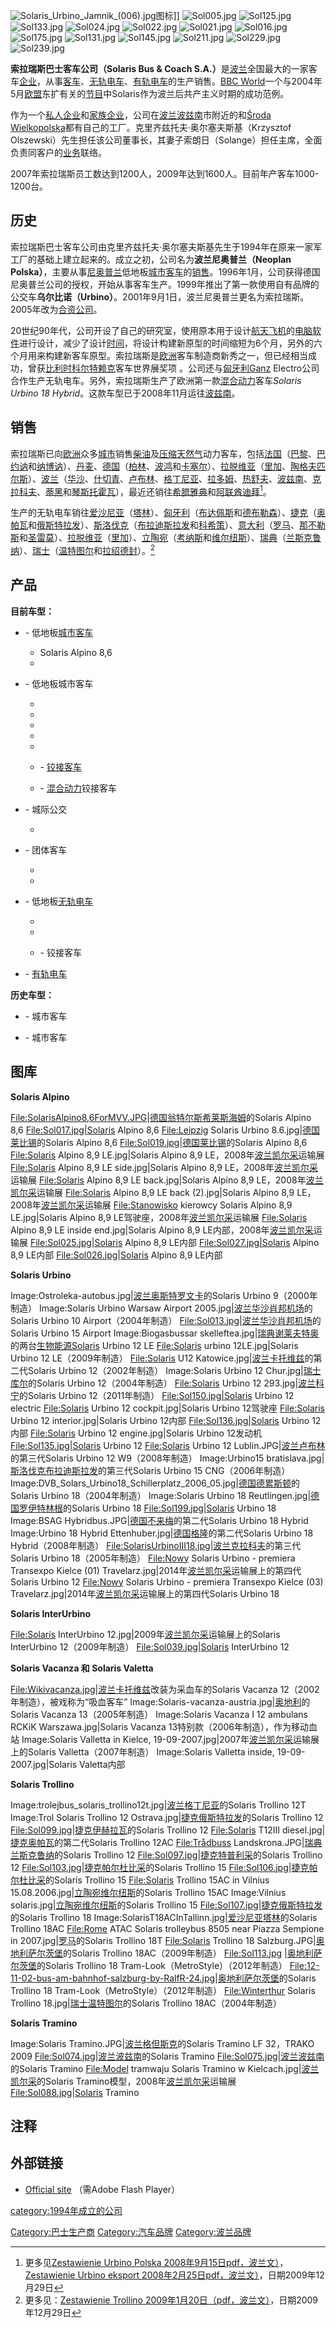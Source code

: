{{noteTA
|T=zh-cn:索拉瑞斯客车;zh-hk:索拉瑞斯客車;zh-tw:索拉瑞斯客車;
|1=zh-cn:索拉瑞斯;zh-hk:索拉瑞斯;zh-tw:索拉瑞斯;
}}
{{Otheruses|subject=一家波兰客车制造商|other=Solaris的其他意思|Solaris (消歧義)}}
{{Infobox_Company
| company_name   = 索拉瑞斯巴士客车公司
| company_name_en  = Solaris Bus & Coach S.A.
| company_logo   = Solaris logo.jpg
| company_type   = [[上市公司|上市公司]]
| company_slogan = 
| foundation     = 1994年
| location       = {{POL}}<br />{{link-en|Bolechowo|Bolechowo}}
| area_served    = 全球
| key_people     = Krzysztof Olszewski — [[董事长|董事长]]<br /> Solange — [[主席|主席]]
| industry       = [[客车制造|客车制造]]
| products       = [[客车|客车]]、[[无轨电车|无轨电车]]、[[有轨电车|有轨电车]]
| revenue        = {{increase}} 2.922亿[[欧元|欧元]]
| operating_income = {{increase}} 2.06千万[[欧元|欧元]]
| net_income     = {{increase}} 1.35千万[[欧元|欧元]]
| assets         = {{increase}} 1.261亿[[欧元|欧元]]
| equity         = {{increase}} 8.76千万[[欧元|欧元]]
| num_employees  = 1562 
| homepage       = [http://www.solarisbus.com/ http:www.solarisbus.com/]
}}
[[File:Solaris_Urbino_Jamnik_(006).jpg|thumb]]图标]]
[[File:Sol005.jpg|thumb]]
[[File:Sol125.jpg|thumb]]
[[File:Sol133.jpg|thumb]]
[[File:Sol024.jpg|thumb]]
[[File:Sol022.jpg|thumb]]
[[File:Sol021.jpg|thumb]]
[[File:Sol016.jpg|thumb]]
[[File:Sol175.jpg|thumb]]
[[File:Sol131.jpg|thumb]]
[[File:Sol145.jpg|thumb]]
[[File:Sol211.jpg|thumb]]
[[File:Sol229.jpg|thumb]]
[[File:Sol239.jpg|thumb]]

'''索拉瑞斯巴士客车公司（Solaris Bus & Coach S.A.）'''是[[波兰|波兰]]全国最大的一家客车[[企业|企业]]，从事[[客车|客车]]、[[无轨电车|无轨电车]]、[[有轨电车|有轨电车]]的生产销售。[[BBC_World|BBC World]]一个与2004年5月[[欧盟|欧盟]]东扩有关的[[节目|节目]]中Solaris作为波兰后共产主义时期的成功范例。{{Fact|date=February 2007}}

作为一个[[私人企业|私人企业]]和[[家族企业|家族企业]]，公司在[[波兰|波兰]][[波兹南|波兹南]]市附近的{{link-en|Bolechowo|Bolechowo}}和[[Środa_Wielkopolska|Środa Wielkopolska]]都有自己的工厂。克里齐兹托夫·奥尔塞夫斯基（Krzysztof Olszewski）先生担任该公司董事长，其妻子索朗日（Solange）担任主席，全面负责同客户的[[业务|业务]]联络。

2007年索拉瑞斯员工数达到1200人，2009年达到1600人。目前年产客车1000-1200台。

== 历史 ==
索拉瑞斯巴士客车公司由克里齐兹托夫·奥尔塞夫斯基先生于1994年在原来一家军工厂的基础上建立起来的。成立之初，公司名为'''波兰尼奥普兰（Neoplan Polska）'''，主要从事[[尼奥普兰|尼奥普兰]]低地板[[城市客车|城市客车]]的[[销售|销售]]。1996年1月，公司获得德国尼奥普兰公司的授权，开始从事客车生产。1999年推出了第一款使用自有品牌的公交车'''乌尔比诺（Urbino）'''。2001年9月1日，波兰尼奥普兰更名为索拉瑞斯。2005年改为[[合资公司|合资公司]]。      

20世纪90年代，公司开设了自己的研究室，使用原本用于设计[[航天飞机|航天飞机]]的[[电脑|电脑]][[软件|软件]]进行设计，减少了设计[[时间|时间]]，将设计构建新原型的时间缩短为6个月，另外的六个月用来构建新客车原型。索拉瑞斯是[[欧洲|欧洲]]客车制造商新秀之一，但已经相当成功，曾获[[比利时|比利时]][[科尔特赖克|科尔特赖克]]客车世界展奖项<!--哪年？-->。公司还与[[匈牙利|匈牙利]]Ganz Electro公司合作生产无轨电车。另外，索拉瑞斯生产了欧洲第一款[[混合动力|混合动力]]客车''Solaris Urbino 18 Hybrid''。这款车型已于2008年11月运往[[波兹南|波兹南]]。

== 销售 ==
索拉瑞斯已向[[欧洲|欧洲]]众多[[城市|城市]]销售[[柴油|柴油]]及[[压缩天然气|压缩天然气]]动力客车，包括[[法国|法国]]（[[巴黎|巴黎]]、[[巴约讷|巴约讷]]和[[纳博讷|纳博讷]]）、[[丹麦|丹麦]]、[[德国|德国]]（[[柏林|柏林]]、[[波鸿|波鸿]]和[[卡塞尔|卡塞尔]]）、[[拉脱维亚|拉脱维亚]]（[[里加|里加]]、[[陶格夫匹尔斯|陶格夫匹尔斯]]）、[[波兰|波兰]]（[[华沙|华沙]]、[[什切青|什切青]]、[[卢布林|卢布林]]、[[格丁尼亚|格丁尼亚]]、[[拉多姆|拉多姆]]、[[热舒夫|热舒夫]]、[[波兹南|波兹南]]、[[克拉科夫|克拉科夫]]、[[蒂黑|蒂黑]]和[[琴斯托霍瓦|琴斯托霍瓦]]），最近还销往[[希腊|希腊]][[雅典|雅典]]和[[阿联酋|阿联酋]][[迪拜|迪拜]]{{citation needed|date=December 2009}}<ref>更多见[http://www.solaris-club.com/zestawienie-urbino-www-polska-20080915.pdf Zestawienie Urbino Polska 2008年9月15日pdf，波兰文）]，[http://www.solaris-club.com/zestawienie-urbino-www-eksport-20080225.pdf Zestawienie Urbino eksport 2008年2月25日pdf，波兰文）]，日期2009年12月29日</ref>。

生产的无轨电车销往[[爱沙尼亚|爱沙尼亚]]（[[塔林|塔林]]）、[[匈牙利|匈牙利]]（[[布达佩斯|布达佩斯]]和[[德布勒森|德布勒森]]）、[[捷克|捷克]]（[[奥帕瓦|奥帕瓦]]和[[俄斯特拉发|俄斯特拉发]]）、[[斯洛伐克|斯洛伐克]]（[[布拉迪斯拉发|布拉迪斯拉发]]和[[科希策|科希策]]）、[[意大利|意大利]]（[[罗马|罗马]]、[[那不勒斯|那不勒斯]]和[[圣雷莫|圣雷莫]]）、[[拉脱维亚|拉脱维亚]]（[[里加|里加]]）、[[立陶宛|立陶宛]]（[[考纳斯|考纳斯]]和[[维尔纽斯|维尔纽斯]]）、[[瑞典|瑞典]]（[[兰斯克鲁纳|兰斯克鲁纳]]）、[[瑞士|瑞士]]（[[温特图尔|温特图尔]]和[[拉绍德封|拉绍德封]]）。{{citation needed|date=December 2009}}<ref>更多见：[http://www.solaris-club.com/zestawienie-trollino-20090120.pdf Zestawienie Trollino 2009年1月20日（pdf，波兰文）]，日期2009年12月29日</ref>

== 产品 ==
'''目前车型：'''
* {{link-en|Solaris Alpino|Solaris Alpino}} - 低地板[[城市客车|城市客车]]
** Solaris Alpino 8,6
** {{link-en|Solaris Alpino 8,9 LE|Solaris Alpino 8,9 LE}}
* {{link-en|Solaris Urbino|Solaris Urbino}} - 低地板城市客车
** {{link-en|Solaris Urbino 8,9 LE electric|Solaris Urbino 8,9 LE electric}}
** {{link-en|Solaris Urbino 10|Solaris Urbino 10}}
** {{link-en|Solaris Urbino 12|Solaris Urbino 12}}
** {{link-en|Solaris Urbino 15|Solaris Urbino 15}}
** {{link-en|Solaris Urbino 15 LE|Solaris Urbino 15 LE}}
** {{link-en|Solaris Urbino 18|Solaris Urbino 18}} - [[铰接客车|铰接客车]]
** {{link-en|Solaris Urbino 18 Hybrid|Solaris Urbino 18 Hybrid}} - [[混合动力|混合动力]]铰接客车
* {{link-nl|Solaris InterUrbino|Solaris InterUrbino}} - 城际公交
** {{link-en|Solaris InterUrbino 12|Solaris InterUrbino 12}}
* {{link-pl|Solaris Vacanza|Solaris Vacanza}} - 团体客车
** {{link-en|Solaris Vacanza 12|Solaris Vacanza 12}}
** {{link-en|Solaris Vacanza 13|Solaris Vacanza 13}}
* {{link-pl|Solaris Trollino|Solaris Trollino}} - 低地板[[无轨电车|无轨电车]]
** {{link-pl|Solaris Trollino 12|Solaris Trollino 12}}
** {{link-pl|Solaris Trollino 15|Solaris Trollino 15}}
** {{link-pl|Solaris Trollino 18|Solaris Trollino 18}} - 铰接客车
* {{link-pl|Solaris Tramino|Solaris Tramino}} - [[有轨电车|有轨电车]]

'''历史车型：'''
* {{link-en|Solaris Urbino 9|Solaris Urbino 9}} - 城市客车
* {{link-en|Solaris Valletta|Solaris Valletta}} - 城市客车

== 图库 ==
'''Solaris Alpino'''
<gallery>
File:SolarisAlpino8,6ForMVV.JPG|[[德国|德国]][[翁特尔斯希莱斯海姆|翁特尔斯希莱斯海姆]]的Solaris Alpino 8,6
File:Sol017.jpg|Solaris Alpino 8,6
File:Leipzig Solaris Urbino 8.6.jpg|[[德国|德国]][[莱比锡|莱比锡]]的Solaris Alpino 8,6
File:Sol019.jpg|[[德国|德国]][[莱比锡|莱比锡]]的Solaris Alpino 8,6
File:Solaris Alpino 8,9 LE.jpg|Solaris Alpino 8,9 LE，2008年[[波兰|波兰]][[凯尔采|凯尔采]]运输展
File:Solaris Alpino 8,9 LE side.jpg|Solaris Alpino 8,9 LE，2008年[[波兰|波兰]][[凯尔采|凯尔采]]运输展
File:Solaris Alpino 8,9 LE back.jpg|Solaris Alpino 8,9 LE，2008年[[波兰|波兰]][[凯尔采|凯尔采]]运输展
File:Solaris Alpino 8,9 LE back (2).jpg|Solaris Alpino 8,9 LE，2008年[[波兰|波兰]][[凯尔采|凯尔采]]运输展
File:Stanowisko kierowcy Solaris Alpino 8,9 LE.jpg|Solaris Alpino 8,9 LE驾驶座，2008年[[波兰|波兰]][[凯尔采|凯尔采]]运输展
File:Solaris Alpino 8,9 LE inside end.jpg|Solaris Alpino 8,9 LE内部，2008年[[波兰|波兰]][[凯尔采|凯尔采]]运输展
File:Sol025.jpg|Solaris Alpino 8,9 LE内部
File:Sol027.jpg|Solaris Alpino 8,9 LE内部
File:Sol026.jpg|Solaris Alpino 8,9 LE内部
</gallery>

'''Solaris Urbino'''
<gallery>
Image:Ostroleka-autobus.jpg|[[波兰|波兰]][[奥斯特罗文卡|奥斯特罗文卡]]的Solaris Urbino 9（2000年制造）
Image:Solaris Urbino Warsaw Airport 2005.jpg|[[波兰|波兰]][[华沙|华沙]][[肖邦机场|肖邦机场]]的Solaris Urbino 10 Airport（2004年制造）
File:Sol013.jpg|[[波兰|波兰]][[华沙|华沙]][[肖邦机场|肖邦机场]]的Solaris Urbino 15 Airport
Image:Biogasbussar skelleftea.jpg|[[瑞典|瑞典]][[谢莱夫特奥|谢莱夫特奥]]的两台[[生物能源|生物能源]]Solaris Urbino 12 LE
File:Solaris urbino 12LE.jpg|Solaris Urbino 12 LE（2009年制造）
File:Solaris U12 Katowice.jpg|[[波兰|波兰]][[卡托维兹|卡托维兹]]的第二代Solaris Urbino 12（2002年制造）
Image:Solaris Urbino 12 Chur.jpg|[[瑞士|瑞士]][[库尔|库尔]]的Solaris Urbino 12（2004年制造）
File:Solaris Urbino 12 293.jpg|[[波兰|波兰]][[科宁|科宁]]的Solaris Urbino 12（2011年制造）
File:Sol150.jpg|Solaris Urbino 12 electric
File:Solaris Urbino 12 cockpit.jpg|Solaris Urbino 12驾驶座
File:Solaris Urbino 12 interior.jpg|Solaris Urbino 12内部
File:Sol136.jpg|Solaris Urbino 12内部
File:Solaris Urbino 12 engine.jpg|Solaris Urbino 12发动机
File:Sol135.jpg|Solaris Urbino 12
File:Solaris Urbino 12 Lublin.JPG|[[波兰|波兰]][[卢布林|卢布林]]的第三代Solaris Urbino 12 W9（2008年制造）
Image:Urbino15 bratislava.jpg|[[斯洛伐克|斯洛伐克]][[布拉迪斯拉发|布拉迪斯拉发]]的第三代Solaris Urbino 15 CNG（2006年制造）
Image:DVB_Solars_Urbino18_Schillerplatz_2006_05.jpg|[[德国|德国]][[德累斯顿|德累斯顿]]的Solaris Urbino 18（2004年制造）
Image:Solaris Urbino 18 Reutlingen.jpg|[[德国|德国]][[罗伊特林根|罗伊特林根]]的Solaris Urbino 18
File:Sol199.jpg|Solaris Urbino 18
Image:BSAG Hybridbus.JPG|[[德国|德国]][[不来梅|不来梅]]的第二代Solaris Urbino 18 Hybrid
Image:Urbino 18 Hybrid Ettenhuber.jpg|[[德国|德国]][[格隆|格隆]]的第二代Solaris Urbino 18 Hybrid（2008年制造）
File:SolarisUrbinoIII18.jpg|[[波兰|波兰]][[克拉科夫|克拉科夫]]的第三代Solaris Urbino 18（2005年制造）
File:Nowy Solaris Urbino - premiera Transexpo Kielce (01) Travelarz.jpg|2014年[[波兰|波兰]][[凯尔采|凯尔采]]运输展上的第四代Solaris Urbino 12
File:Nowy Solaris Urbino - premiera Transexpo Kielce (03) Travelarz.jpg|2014年[[波兰|波兰]][[凯尔采|凯尔采]]运输展上的第四代Solaris Urbino 18
</gallery>

'''Solaris InterUrbino'''
<gallery>
File:Solaris InterUrbino 12.jpg|2009年[[波兰|波兰]][[凯尔采|凯尔采]]运输展上的Solaris InterUrbino 12（2009年制造）
File:Sol039.jpg|Solaris InterUrbino 12
</gallery>

'''Solaris Vacanza 和 Solaris Valetta'''
<gallery>
File:Wikivacanza.jpg|[[波兰|波兰]][[卡托维兹|卡托维兹]]改装为采血车的Solaris Vacanza 12（2002年制造），被戏称为“吸血客车”
Image:Solaris-vacanza-austria.jpg|[[奥地利|奥地利]]的Solaris Vacanza 13（2005年制造）
Image:Solaris Vacanza I 12 ambulans RCKiK Warszawa.jpg|Solaris Vacanza 13特别款（2006年制造），作为移动血站
Image:Solaris Valletta in Kielce, 19-09-2007.jpg|2007年[[波兰|波兰]][[凯尔采|凯尔采]]运输展上的Solaris Valletta（2007年制造）
Image:Solaris Valletta inside, 19-09-2007.jpg|Solaris Valetta内部
</gallery>

'''Solaris Trollino'''
<gallery>
Image:trolejbus_solaris_trollino12t.jpg|[[波兰|波兰]][[格丁尼亚|格丁尼亚]]的Solaris Trollino 12T
Image:Trol Solaris Trollino 12 Ostrava.jpg|[[捷克|捷克]][[俄斯特拉发|俄斯特拉发]]的Solaris Trollino 12
File:Sol099.jpg|[[捷克|捷克]][[伊赫拉瓦|伊赫拉瓦]]的Solaris Trollino 12
File:Solaris T12III diesel.jpg|[[捷克|捷克]][[奥帕瓦|奥帕瓦]]的第二代Solaris Trollino 12AC
File:Trådbuss Landskrona.JPG|[[瑞典|瑞典]][[兰斯克鲁纳|兰斯克鲁纳]]的Solaris Trollino 12
File:Sol097.jpg|[[捷克|捷克]][[特普利采|特普利采]]的Solaris Trollino 12
File:Sol103.jpg|[[捷克|捷克]][[帕尔杜比采|帕尔杜比采]]的Solaris Trollino 15
File:Sol106.jpg|[[捷克|捷克]][[帕尔杜比采|帕尔杜比采]]的Solaris Trollino 15
File:Solaris Trollino 15AC in Vilnius 15.08.2006.jpg|[[立陶宛|立陶宛]][[维尔纽斯|维尔纽斯]]的Solaris Trollino 15AC
Image:Vilnius solaris.jpg|[[立陶宛|立陶宛]][[维尔纽斯|维尔纽斯]]的Solaris Trollino 15
File:Sol107.jpg|[[捷克|捷克]][[俄斯特拉发|俄斯特拉发]]的Solaris Trollino 18
Image:SolarisT18ACInTallinn.jpg|[[爱沙尼亚|爱沙尼亚]][[塔林|塔林]]的Solaris Trollino 18AC
File:Rome ATAC Solaris trolleybus 8505 near Piazza Sempione in 2007.jpg|[[罗马|罗马]]的Solaris Trollino 18T
File:Solaris Trollino 18 Salzburg.JPG|[[奥地利|奥地利]][[萨尔茨堡|萨尔茨堡]]的Solaris Trollino 18AC（2009年制造）
File:Sol113.jpg |[[奥地利|奥地利]][[萨尔茨堡|萨尔茨堡]]的Solaris Trollino 18 Tram-Look（MetroStyle）（2012年制造）
File:12-11-02-bus-am-bahnhof-salzburg-by-RalfR-24.jpg|[[奥地利|奥地利]][[萨尔茨堡|萨尔茨堡]]的Solaris Trollino 18 Tram-Look（MetroStyle）（2012年制造）
File:Winterthur Solaris Trollino 18.jpg|[[瑞士|瑞士]][[温特图尔|温特图尔]]的Solaris Trollino 18AC（2004年制造）
</gallery>

'''Solaris Tramino'''
<gallery>
Image:Solaris Tramino.JPG|[[波兰|波兰]][[格但斯克|格但斯克]]的Solaris Tramino LF 32，TRAKO 2009
File:Sol074.jpg|[[波兰|波兰]][[波兹南|波兹南]]的Solaris Tramino
File:Sol075.jpg|[[波兰|波兰]][[波兹南|波兹南]]的Solaris Tramino
File:Model tramwaju Solaris Tramino w Kielcach.jpg|[[波兰|波兰]][[凯尔采|凯尔采]]的Solaris Tramino模型，2008年[[波兰|波兰]][[凯尔采|凯尔采]]运输展
File:Sol088.jpg|Solaris Tramino
</gallery>

== 注释 ==
{{reflist}}
{{commons category|Solaris vehicles}}

== 外部链接 ==
* [http://www.solarisbus.pl/ Official site] {{pl icon}} {{en icon}} {{de icon}} {{ru icon}}（需Adobe Flash Player）

{{客车制造商}}

[[Category:巴士生产商|Category:巴士生产商]]
[[Category:汽车品牌|Category:汽车品牌]]
[[Category:波兰品牌|Category:波兰品牌]]
[[category:1994年成立的公司|category:1994年成立的公司]]